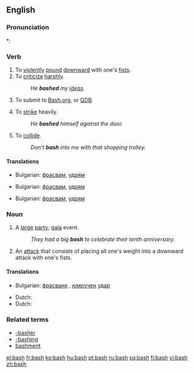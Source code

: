 ==English==

===Pronunciation===
*: {{rhymes|æʃ}}

===Verb===
{{en-verb|bash|es}}

# To [[violent]]ly [[pound]] [[downward]] with one's [[fist]]s.
# To [[criticize]] [[harsh]]ly.
#: ''He '''bashed''' my [[idea]]s.''
# {{context|Internet colloq.}} To submit to [http://bash.org Bash.org], or [http://qdb.us/ QDB].
# To [[strike]] heavily.
#: ''He '''bashed''' himself against the door.''
# To [[collide]].
#: ''Don't '''bash''' into me with that shopping trolley.''

====Translations====
{{trans-top|pound}} 
* Bulgarian: [[фрасвам]], [[удрям]]
{{trans-mid}} 
{{trans-bottom}}
{{trans-top|criticize}} 
* Bulgarian: [[фрасвам]], [[удрям]]
{{trans-mid}} 
{{trans-bottom}}
{{trans-top|to collide}} 
* Bulgarian: [[фрасвам]], [[удрям]]
{{trans-mid}} 
{{trans-bottom}}

===Noun===
{{en-noun|es}}

# A [[large]] [[party]]; [[gala]] event.
#: ''They had a big '''bash''' to celebrate their tenth anniversary.''
# An [[attack]] that consists of placing all one's weight into a downward attack with one's fists.

====Translations====
{{trans-top|gala}} 
* Bulgarian: [[фрасване]] {{n}}, [[юмрук|юмручен]] [[удар]] {{m}}
{{trans-mid}} 
* Dutch: {{t|nl|gala bal|n}}
* Dutch: {{t|nl|botsen}}
{{trans-bottom}}

===Related terms===
* [[-basher]]
* [[-bashing]]
* [[bashment]]

[[el:bash]]
[[fr:bash]]
[[ko:bash]]
[[hu:bash]]
[[pt:bash]]
[[ru:bash]]
[[sq:bash]]
[[fi:bash]]
[[vi:bash]]
[[zh:bash]]